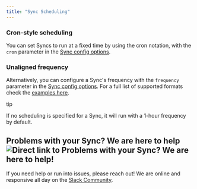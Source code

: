 ```yaml
---
title: "Sync Scheduling"
---
```


### Cron-style scheduling[](#cron-style-scheduling "Direct link to Cron-style scheduling")

You can set Syncs to run at a fixed time by using the cron notation, with the `cron` parameter in the [Sync config options](/nango-sync/use-nango/sync-all-options).

### Unaligned frequency[](#unaligned-frequency "Direct link to Unaligned frequency")

Alternatively, you can configure a Sync's frequency with the `frequency` parameter in the [Sync config options](/nango-sync/use-nango/sync-all-options). For a full list of supported formats check the [examples here](https://github.com/vercel/ms#readme).

tip

If no scheduling is specified for a Sync, it will run with a 1-hour frequency by default.

## Problems with your Sync? We are here to help![](#problems-with-your-sync-we-are-here-to-help "Direct link to Problems with your Sync? We are here to help!")

If you need help or run into issues, please reach out! We are online and responsive all day on the [Slack Community](https://nango.dev/slack).